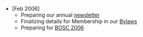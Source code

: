 * <nowiki>[Feb 2006]</nowiki> 
** Preparing our annual [[Newsletters|newsletter]]
** Finalizing details for Membership in our [[Bylaws]]
** Preparing for [[BOSC 2006]]